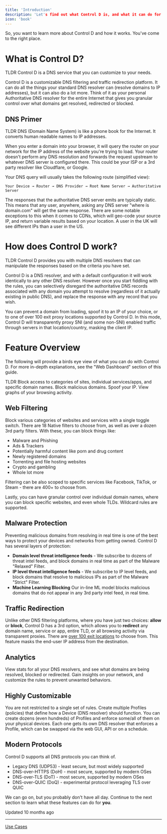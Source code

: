 ```yaml
---
title: 'Introduction'
description: 'Let's find out what Control D is, and what it can do for you.'
icon: 'book'
---
```


So, you want to learn more about Control D and how it works. You've come to the right place.

# What is Control D?

<Tip>
TLDR
</Tip>

<Note>
Control D is a DNS service that you can customize to your needs.
</Note>

Control D is a customizable DNS filtering and traffic redirection platform. It can do all the things your standard DNS resolver can (resolve domains to IP addresses), but it can also do a lot more. Think of it as your personal Authoritative DNS resolver for the entire Internet that gives you granular control over what domains get resolved, redirected or blocked.

## DNS Primer

<Tip>
TLDR
</Tip>

<Note>
DNS (Domain Name System) is like a phone book for the Internet. It converts human readable names to IP addresses.
</Note>

When you enter a domain into your browser, it will query the router on your network for the IP address of the website you're trying to load. Your router doesn't perform any DNS resolution and forwards the request upstream to whatever DNS server is configured there. This could be your ISP or a 3rd party resolver like Cloudflare, or Google.

Your DNS query will usually takes the following route (simplified view):

```text
Your Device → Router → DNS Provider → Root Name Server → Authoritative Server
```

The responses that the authoritative DNS server emits are typically static. This means that any user, anywhere, asking any DNS server "where is domain.com" will get the same response. There are some notable exceptions to this when it comes to CDNs, which will geo-code your source IP, and return variable results based on your location. A user in the UK will see different IPs than a user in the US.

# How does Control D work?

<Tip>
TLDR
</Tip>

<Note>
Control D provides you with multiple DNS resolvers that can manipulate the responses based on the criteria you have set.
</Note>

Control D is a DNS resolver, and with a default configuration it will work identically to any other DNS resolver. However once you start fiddling with the rules, you can selectively disregard the authoritative DNS records associated with any domain you attempt to resolve (regardless of it actually existing in public DNS), and replace the response with any record that you wish.

You can prevent a domain from loading, spoof it to an IP of your choice, or to one of over 100 exit proxy locations supported by Control D. In this mode, Control D will transparently proxy SNI (and some non-SNI) enabled traffic through servers in that location/country, masking the client IP.

# Feature Overview

The following will provide a birds eye view of what you can do with Control D. For more in-depth explanations, see the "Web Dashboard" section of this guide.

<Tip>
TLDR
</Tip>

<Note>
Block access to categories of sites, individual services/apps, and specific domain names. Block malicious domains. Spoof your IP. View graphs of your browsing activity.
</Note>

## Web Filtering

Block various categories of websites and services with a single toggle switch. There are 18 Native filters to choose from, as well as over a dozen 3rd party filters. With these, you can block things like:

- Malware and Phishing
- Ads & Trackers
- Potentially harmful content like porn and drug content
- Newly registered domains
- Torrenting and file hosting websites
- Crypto and gambling
- Whole lot more

Filtering can be also scoped to specific services like Facebook, TikTok, or Steam - there are 400+ to choose from.

Lastly, you can have granular control over individual domain names, where you can block specific websites, and even whole TLDs. Wildcard rules are supported.

## Malware Protection

Preventing malicious domains from resolving in real time is one of the best ways to protect your devices and networks from getting owned. Control D has several layers of protection:

- **Domain level threat intelligence feeds** - We subscribe to dozens of threat intel feeds, and block domains in real time as part of the Malware "Relaxed" Filter.
- **IP level threat intelligence feeds** - We subscribe to IP level feeds, and block domains that resolve to malicious IPs as part of the Malware "Strict" Filter.
- **Machine Learning Blocking** Our in-line ML model blocks malicious domains that do not appear in any 3rd party intel feed, in real time.

## Traffic Redirection

Unlike other DNS filtering platforms, where you have just two choices: **allow** or **block**, Control D has a 3rd option, which allows you to **redirect** any domain name, service or app, entire TLD, or all browsing activity via transparent proxies. There are [over 100 exit locations](https://controld.com/network/) to choose from. This feature masks the end-user IP address from the destination.

## Analytics

View stats for all your DNS resolvers, and see what domains are being resolved, blocked or redirected. Gain insights on your network, and customize the rules to prevent unwanted behaviors.

## Highly Customizable

You are not restricted to a single set of rules. Create multiple Profiles (policies) that define how a Device (DNS resolver) should function. You can create dozens (even hundreds) of Profiles and enforce some/all of them on your physical devices. Each one gets its own DNS resolver that enforces a Profile, which can be swapped via the web GUI, API or on a schedule.

## Modern Protocols

Control D supports all DNS protocols you can think of.

- Legacy DNS (UDP53) - least secure, but most widely supported
- DNS-over-HTTPS (DoH) - most secure, supported by modern OSes
- DNS-over-TLS (DoT) - most secure, supported by modern OSes
- DNS-over-QUIC (DoQ) - experimental protocol leveraging TLS over QUIC

We can go on, but you probably don't have all day. Continue to the next section to learn what these features can do for **you**.

Updated 10 months ago

---

[Use Cases](https://docs.controld.com/docs/use-cases)
